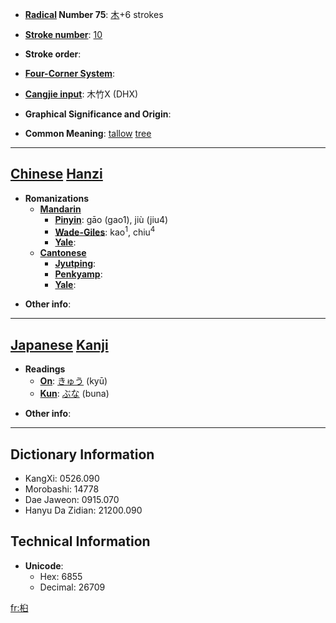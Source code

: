 * '''[[Wiktionary:Chinese radical index| Radical]] Number 75''': [[Wiktionary:Chinese radical index 木|木]]+6 strokes

* '''[[Wiktionary:Chinese total strokes index|Stroke number]]''': [[Wiktionary:Chinese total strokes index 10|10]]

* '''Stroke order''': 

* '''[[Wiktionary:Chinese four corner index|Four-Corner System]]''': 

* '''[[Wiktionary:Chinese Cangjie index|Cangjie input]]''': 木竹X (DHX)

* '''Graphical Significance and Origin''': 

* '''Common Meaning''': [[tallow]] [[tree]]

----

== [[Chinese]] [[Hanzi]] ==

* '''Romanizations'''
** '''[[Mandarin]]'''
*** '''[[Pinyin]]''': gāo (gao1), jiù (jiu4)
*** '''[[Wade-Giles]]''': kao<sup>1</sup>, chiu<sup>4</sup>
*** '''[[Yale]]''': 
** '''[[Cantonese]]'''
*** '''[[Jyutping]]''':
*** '''[[Penkyamp]]''': 
*** '''[[Yale]]''': 

* '''Other info''': 

----

== [[Japanese]] [[Kanji]] ==

* '''Readings'''
** '''[[On]]''': [[きゅう]] (kyū)
** '''[[Kun]]''': [[ぶな]] (buna)

* '''Other info''':  

----

== Dictionary Information ==

* KangXi: 0526.090
* Morobashi: 14778
* Dae Jaweon: 0915.070
* Hanyu Da Zidian: 21200.090

== Technical Information ==

* '''Unicode''':
** Hex: 6855
** Decimal: 26709

[[fr:桕]]